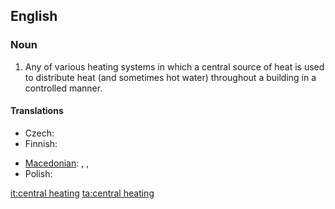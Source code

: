 ==English==

===Noun===
{{wikipedia}}
{{en-noun|sg=[[central]] [[heating]]|-}}

# Any of various heating systems in which a central source of heat is used to distribute heat (and sometimes hot water) throughout a building in a controlled manner.

====Translations====
{{trans-top|heating system}}
* Czech: {{t-|cs|ústřední topení|n}}
* Finnish: {{t|fi|keskuslämmitys}}
{{trans-mid}}
* [[Macedonian]]: {{t|mk|парно|n|tr=párno|sc=Cyrl|xs=Macedonian}},  {{t|mk|парно греење|n|tr=párno gréenje|sc=Cyrl|xs=Macedonian}},  {{t|mk|централно греење|n|tr=céntralno gréenje|sc=Cyrl|xs=Macedonian}}
* Polish: {{t-|pl|centralne ogrzewanie|n}}
{{trans-bottom}}

[[it:central heating]]
[[ta:central heating]]